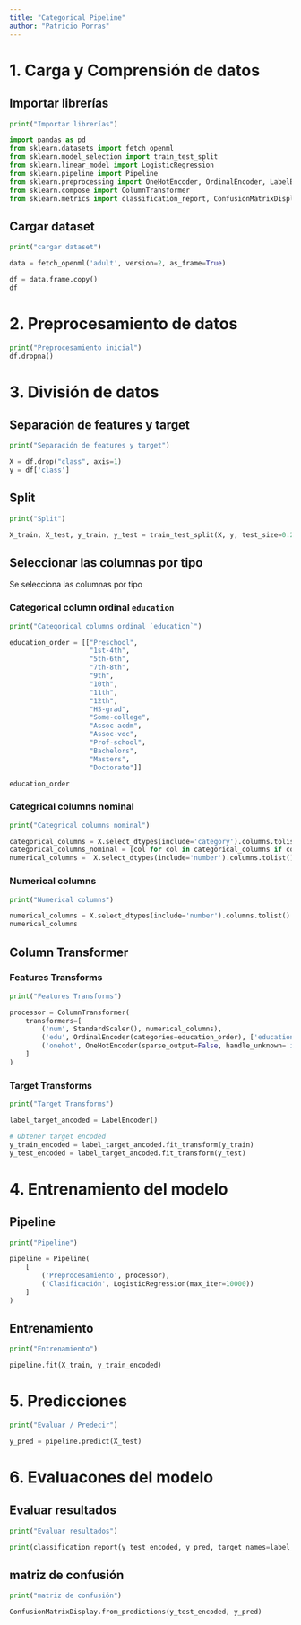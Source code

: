 ```yaml
---
title: "Categorical Pipeline"
author: "Patricio Porras"
---
```


# 1. Carga y Comprensión de datos

## Importar librerías

```python
print("Importar librerías")

import pandas as pd
from sklearn.datasets import fetch_openml
from sklearn.model_selection import train_test_split
from sklearn.linear_model import LogisticRegression
from sklearn.pipeline import Pipeline
from sklearn.preprocessing import OneHotEncoder, OrdinalEncoder, LabelEncoder, StandardScaler
from sklearn.compose import ColumnTransformer
from sklearn.metrics import classification_report, ConfusionMatrixDisplay
```

## Cargar dataset

```python
print("cargar dataset")

data = fetch_openml('adult', version=2, as_frame=True)

df = data.frame.copy()
df
```

# 2. Preprocesamiento de datos

```python
print("Preprocesamiento inicial")
df.dropna()
```

# 3. División de datos

## Separación de features y target

```python
print("Separación de features y target")

X = df.drop("class", axis=1)
y = df['class']

```

## Split

```python
print("Split")

X_train, X_test, y_train, y_test = train_test_split(X, y, test_size=0.2, random_state=42, stratify=y)
```

## Seleccionar las columnas por tipo

Se selecciona las columnas por tipo

### Categorical column ordinal `education`

```python
print("Categorical columns ordinal `education`")

education_order = [["Preschool",
                    "1st-4th",
                    "5th-6th",
                    "7th-8th",
                    "9th",
                    "10th",
                    "11th",
                    "12th",
                    "HS-grad",
                    "Some-college",
                    "Assoc-acdm",
                    "Assoc-voc",
                    "Prof-school",
                    "Bachelors",
                    "Masters",
                    "Doctorate"]]

education_order
```

### Categrical columns nominal

```python
print("Categrical columns nominal")

categorical_columns = X.select_dtypes(include='category').columns.tolist()
categorical_columns_nominal = [col for col in categorical_columns if col != 'education']
numerical_columns =  X.select_dtypes(include='number').columns.tolist()
```

### Numerical columns

```python
print("Numerical columns")

numerical_columns = X.select_dtypes(include='number').columns.tolist()
numerical_columns

```

## Column Transformer

### Features Transforms

```python
print("Features Transforms")

processor = ColumnTransformer(
    transformers=[
        ('num', StandardScaler(), numerical_columns),
        ('edu', OrdinalEncoder(categories=education_order), ['education']), 
        ('onehot', OneHotEncoder(sparse_output=False, handle_unknown='ignore'), categorical_columns_nominal)
    ]
)
```

### Target Transforms

```python
print("Target Transforms")

label_target_ancoded = LabelEncoder()

# Obtener target encoded
y_train_encoded = label_target_ancoded.fit_transform(y_train)
y_test_encoded = label_target_ancoded.fit_transform(y_test)
```

# 4. Entrenamiento del modelo

## Pipeline

```python
print("Pipeline")

pipeline = Pipeline(
    [
        ('Preprocesamiento', processor), 
        ('Clasificación', LogisticRegression(max_iter=10000))
    ]
)
```

## Entrenamiento

```python
print("Entrenamiento")

pipeline.fit(X_train, y_train_encoded)
```

# 5. Predicciones

```python
print("Evaluar / Predecir")

y_pred = pipeline.predict(X_test)
```

# 6. Evaluacones del modelo

## Evaluar resultados
```python
print("Evaluar resultados")

print(classification_report(y_test_encoded, y_pred, target_names=label_target_ancoded.classes_))
```

## matriz de confusión

```python
print("matriz de confusión")

ConfusionMatrixDisplay.from_predictions(y_test_encoded, y_pred)
```
